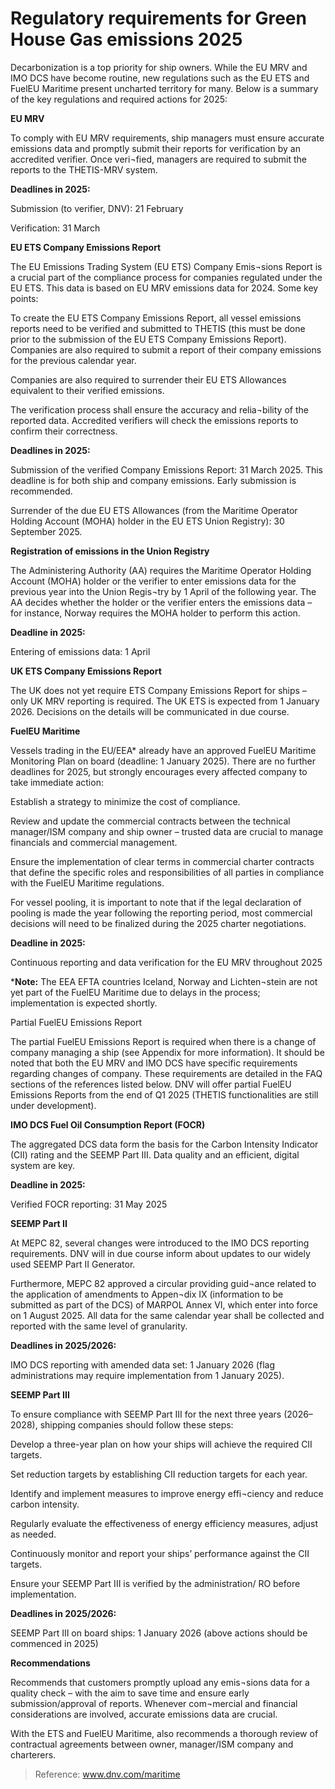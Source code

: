 # Regulatory requirements for Green House Gas emissions 2025

<div data-type='wrapper'>
Decarbonization is a top priority for ship owners. While the EU MRV and IMO DCS have become routine, new regulations such as the EU ETS and FuelEU Maritime present uncharted territory for many. Below is a summary of the key regulations and required actions for 2025: 

**EU MRV**

To comply with EU MRV requirements, ship managers must ensure accurate emissions data and promptly submit their reports for verification by an accredited verifier. Once veri¬fied, managers are required to submit the reports to the THETIS-MRV system. 

**Deadlines in 2025:** 

Submission (to verifier, DNV): 21 February

Verification: 31 March

**EU ETS Company Emissions Report**

The EU Emissions Trading System (EU ETS) Company Emis¬sions Report is a crucial part of the compliance process for companies regulated under the EU ETS. This data is based on EU MRV emissions data for 2024. Some key points: 

To create the EU ETS Company Emissions Report, all vessel emissions reports need to be verified and submitted to THETIS (this must be done prior to the submission of the EU ETS Company Emissions Report). Companies are also required to submit a report of their company emissions for the previous calendar year. 

Companies are also required to surrender their EU ETS Allowances equivalent to their verified emissions. 

The verification process shall ensure the accuracy and relia¬bility of the reported data. Accredited verifiers will check the emissions reports to confirm their correctness.

**Deadlines in 2025:**

Submission of the verified Company Emissions Report: 31 March 2025. This deadline is for both ship and company emissions. Early submission is recommended. 

Surrender of the due EU ETS Allowances (from the Maritime Operator Holding Account (MOHA) holder in the EU ETS Union Registry): 30 September 2025. 

**Registration of emissions in the Union Registry**

The Administering Authority (AA) requires the Maritime Operator Holding Account (MOHA) holder or the verifier to enter emissions data for the previous year into the Union Regis¬try by 1 April of the following year. The AA decides whether the holder or the verifier enters the emissions data – for instance, Norway requires the MOHA holder to perform this action. 

**Deadline in 2025:**

Entering of emissions data: 1 April 

**UK ETS Company Emissions Report** 

The UK does not yet require ETS Company Emissions Report for ships – only UK MRV reporting is required. The UK ETS is expected from 1 January 2026. Decisions on the details will be communicated in due course. 

**FuelEU Maritime** 

Vessels trading in the EU/EEA* already have an approved FuelEU Maritime Monitoring Plan on board (deadline: 1 January 2025). There are no further deadlines for 2025, but  strongly encourages every affected company to take immediate action: 

Establish a strategy to minimize the cost of compliance. 

Review and update the commercial contracts between the technical manager/ISM company and ship owner – trusted data are crucial to manage financials and commercial management. 

Ensure the implementation of clear terms in commercial charter contracts that define the specific roles and responsibilities of all parties in compliance with the FuelEU Maritime regulations. 

For vessel pooling, it is important to note that if the legal declaration of pooling is made the year following the reporting period, most commercial decisions will need to be finalized during the 2025 charter negotiations. 

**Deadline in 2025:**

Continuous reporting and data verification for the EU MRV throughout 2025 

\***Note:** The EEA EFTA countries Iceland, Norway and Lichten¬stein are not yet part of the FuelEU Maritime due to delays in the process; implementation is expected shortly. 

Partial FuelEU Emissions Report 

The partial FuelEU Emissions Report is required when there is a change of company managing a ship (see Appendix for more information). It should be noted that both the EU MRV and IMO DCS have specific requirements regarding changes of company. These requirements are detailed in the FAQ sections of the references listed below. DNV will offer partial FuelEU Emissions Reports from the end of Q1 2025 (THETIS functionalities are still under development). 

**IMO DCS Fuel Oil Consumption Report (FOCR)** 

The aggregated DCS data form the basis for the Carbon Intensity Indicator (CII) rating and the SEEMP Part III. Data quality and an efficient, digital system are key.
 
**Deadline in 2025:** 

Verified FOCR reporting: 31 May 2025 

**SEEMP Part II** 

At MEPC 82, several changes were introduced to the IMO DCS reporting requirements. DNV will in due course inform about updates to our widely used SEEMP Part II Generator. 

Furthermore, MEPC 82 approved a circular providing guid¬ance related to the application of amendments to Appen¬dix IX (information to be submitted as part of the DCS) of MARPOL Annex VI, which enter into force on 1 August 2025. All data for the same calendar year shall be collected and reported with the same level of granularity. 

**Deadlines in 2025/2026:** 

IMO DCS reporting with amended data set: 1 January 2026 (flag administrations may require implementation from 1 January 2025). 

**SEEMP Part III** 

To ensure compliance with SEEMP Part III for the next three years (2026–2028), shipping companies should follow these steps: 

Develop a three-year plan on how your ships will achieve the required CII targets. 

Set reduction targets by establishing CII reduction targets for each year. 

Identify and implement measures to improve energy effi¬ciency and reduce carbon intensity. 

Regularly evaluate the effectiveness of energy efficiency measures, adjust as needed. 

Continuously monitor and report your ships’ performance against the CII targets. 

Ensure your SEEMP Part III is verified by the administration/ RO before implementation.

**Deadlines in 2025/2026:**

SEEMP Part III on board ships: 1 January 2026 (above actions should be commenced in 2025) 

**Recommendations**

Recommends that customers promptly upload any emis¬sions data for a quality check – with the aim to save time and ensure early submission/approval of reports. Whenever com¬mercial and financial considerations are involved, accurate emissions data are crucial. 

With the ETS and FuelEU Maritime,  also recommends a thorough review of contractual agreements between owner, manager/ISM company and charterers. 

> Reference: www.dnv.com/maritime
</div>

